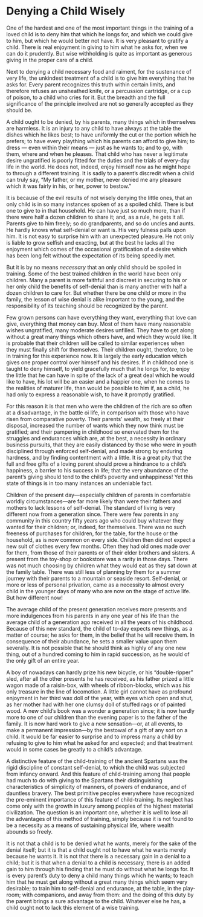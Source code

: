 # Denying a Child Wisely

One of the hardest and one of the most important things in the training of a loved child is to deny him that which he longs for, and which we could give to him, but which he would better not have. It is very pleasant to gratify a child. There is real enjoyment in giving to him what he asks for, when we can do it prudently. But wise withholding is quite as important as generous giving in the proper care of a child.

Next to denying a child necessary food and raiment, for the sustenance of very life, the unkindest treatment of a child is to give him everything that he asks for. Every parent recognizes this truth within certain limits, and therefore refuses an unsheathed knife, or a percussion cartridge, or a cup of poison, to a child who cries for it. But the breadth and the full significance of the principle involved are not so generally accepted as they should be.

A child ought to be denied, by his parents, many things which in themselves are harmless. It is an injury to any child to have always at the table the dishes which he likes best; to have uniformly the cut or the portion which he prefers; to have every plaything which his parents can afford to give him; to dress — even within their means — just as he wants to; and to go, with them, where and when he pleases. That child who has never a legitimate desire ungratified is poorly fitted for the duties and the trials of every-day life in the world. He does not, indeed, enjoy himself now as he might hope to through a different training. It is sadly to a parent's discredit when a child can truly say, "My father, or my mother, never denied me any pleasure which it was fairly in his, or her, power to bestow."

It is because of the evil results of not wisely denying the little ones, that an only child is in so many instances spoken of as a spoiled child. There is but one to give to in that household. He can have just so much more, than if there were half a dozen children to share it; and, as a rule, he gets it all. Parents give to him freely; so do grandparents, and so do uncles and aunts. He hardly knows what self-denial or want is. His very fulness palls upon him. It is not easy to surprise him with an unexpected pleasure. He not only is liable to grow selfish and exacting, but at the best he lacks all the enjoyment which comes of the occasional gratification of a desire which has been long felt without the expectation of its being speedily met.

But it is by no means *necessary* that an only child should be spoiled in training. Some of the best trained children in the world have been only children. Many a parent is more faithful and discreet in securing to his or her only child the benefits of self-denial than is many another with half a dozen children to care for. But whether there be one child or more in the family, the lesson of wise denial is alike important to the young, and the responsibility of its teaching should be recognized by the parent.

Few grown persons can have everything they want, everything that love can give, everything that money can buy. Most of them have many reasonable wishes ungratified, many moderate desires unfilled. They have to get along without a great many things which others have, and which they would like. It is probable that their children will be called to similar experiences when they must finally shift for themselves. Their children ought, therefore, to be in training for this experience now. It is largely the early education which gives one proper control over himself and his desires. If in childhood one is taught to deny himself, to yield gracefully much that he longs for, to enjoy the little that he can have in spite of the lack of a great deal which he would like to have, his lot will be an easier and a happier one, when he comes to the realities of maturer life, than would be possible to him if, as a child, he had only to express a reasonable wish, to have it promptly gratified.

For this reason it is that men who were the children of the rich are so often at a disadvantage, in the battle oi life, in comparison with those who have risen from comparative poverty. Their parents' wealth, so freely at their disposal, increased the number of wants which they now think must be gratified; and their pampering in childhood so enervated them for the struggles and endurances which are, at the best, a necessity in ordinary business pursuits, that they are easily distanced by those who were in youth disciplined through enforced self-denial, and made strong by enduring hardness, and by finding contentment with a little. It is a great pity that the full and free gifts of a loving parent should prove a hindrance to a child's happiness, a barrier to his success in life; that the very abundance of the parent's giving should tend to the child's poverty and unhappiness! Yet this state of things is in too many instances an undeniable fact.

Children of the present day—especially children of parents in comfortable worldly circumstances—are far more likely than were their fathers and mothers to lack lessons of self-denial. The standard of living is very different now from a generation since. There were few parents in any community in this country fifty years ago who could buy whatever they wanted for their children; or, indeed, for themselves. There was no such freeness of purchases for children, for the table, for the house or the household, as is now common on every side. Children then did not expect a new suit of clothes every few months. Often they had old ones made over for them, from those of their parents or of their elder brothers and sisters. A present from the toy-shop or bookstore was a rarity in those days. There was not much choosing by children what they would eat as they sat down at the family table. There was still less of planning by them for a summer journey with their parents to a mountain or seaside resort. Self-denial, or more or less of personal privation, came as a necessity to almost every child in the younger days of many who are now on the stage of active life. But how different now!

The average child of the present generation receives more presents and more indulgences from his parents in any one year of his life than the average child of a generation ago received in all the years of his childhood. Because of this new standard, the child of to-day expects new things, as a matter of course; he asks for them, in the belief that he will receive them. In consequence of their abundance, he sets a smaller value upon them severally. It is not possible that he should think as highly of any one new thing, out of a hundred coming to him in rapid succession, as he would of the only gift of an entire year.

A boy of nowadays can hardly prize his new bicycle, or his "double-ripper" sled, after all the other presents he has received, as his father prized a little wagon made of a raisin-box, with wheels of ribbon-blocks, which was *his* only treasure in the line of locomotion. A little girl cannot have as profound enjoyment in her third wax doll of the year, with eyes which open and shut, as her mother had with her one clumsy doll of stuffed rags or of painted wood. A new child's book was a wonder a generation since; it is now hardly more to one of our children than the evening paper is to the father of the family. It is now hard work to give a new sensation—or, at all events, to make a permanent impression—by the bestowal of a gift of any sort on a child. It would be far easier to surprise and to impress many a child by refusing to give to him what he asked for and expected; and that treatment would in some cases be greatly to a child's advantage.

A distinctive feature of the child-training of the ancient Spartans was the rigid discipline of constant self-denial, to which the child was subjected from infancy onward. And this feature of child-training among that people had much to do with giving to the Spartans their distinguishing characteristics of simplicity of manners, of powers of endurance, and of dauntless bravery. The best primitive peoples everywhere have recognized the pre-eminent importance of this feature of child-training. Its neglect has come only with the growth in luxury among peoples of the highest material civilization. The question is an important one, whether it is well to lose all the advantages of this method of training, simply because it is not found to be a necessity as a means of sustaining physical life, where wealth abounds so freely.

It is not that a child is to be denied what he wants, merely for the sake of the denial itself; but it is that a child ought not to have what he wants merely because he wants it. It is not that there is a necessary gain in a denial to a child; but it is that when a denial to a child is necessary, there is an added gain to him through his finding that he must do without what he longs for. It is every parent's duty to deny a child many things which he wants; to teach him that he must get along without a great many things which seem very desirable; to train him to self-denial and endurance, at the table, in the play-room; with companions, and away from them: and the doing of this duty by the parent brings a sure advantage to the child. Whatever else he has, a child ought not to lack this element of a wise training.